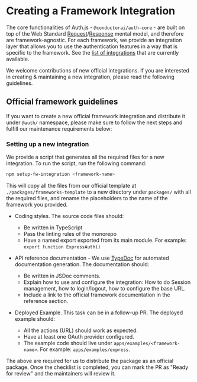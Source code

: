 # Creating a Framework Integration

The core functionalities of Auth.js - `@conductorai/auth-core` - are built on top of the Web Standard [Request](https://developer.mozilla.org/en-US/docs/Web/API/Request)/[Response](https://developer.mozilla.org/en-US/docs/Web/API/Response) mental model, and therefore are framework-agnostic. For each framework, we provide an integration layer that allows you to use the authentication features in a way that is specific to the framework. See the [list of integrations](/getting-started/integrations) that are currently available.

We welcome contributions of new official integrations. If you are interested in creating & maintaining a new integration, please read the following guidelines.

## Official framework guidelines

If you want to create a new official framework integration and distribute it under `@auth/` namespace, please make sure to follow the next steps and fulfill our maintenance requirements below:

### Setting up a new integration

We provide a script that generates all the required files for a new integration. To run the script, run the following command:

```bash npm2yarn
npm setup-fw-integration <framework-name>
```

This will copy all the files from our official template at `./packages/frameworks-template` to a new directory under `packages/` with all the required files, and rename the placeholders to the name of the framework you provided.

- Coding styles. The source code files should:

  - Be written in TypeScript
  - Pass the linting rules of the monorepo
  - Have a named export exported from its main module. For example: `export function ExpressAuth()`

- API reference documentation - We use [TypeDoc](https://typedoc.org/) for automated documentation generation. The documentation should:

  - Be written in JSDoc comments.
  - Explain how to use and configure the integration: How to do Session management, how to login/logout, how to configure the base URL.
  - Include a link to the official framework documentation in the reference section.

- Deployed Example. This task can be in a follow-up PR. The deployed example should:

  - All the actions (URL) should work as expected.
  - Have at least one OAuth provider configured.
  - The example code should live under `apps/examples/<framework-name>`. For example: `apps/examples/express`.

The above are required for us to distribute the package as an official package. Once the checklist is completed, you can mark the PR as "Ready for review" and the maintainers will review it.
